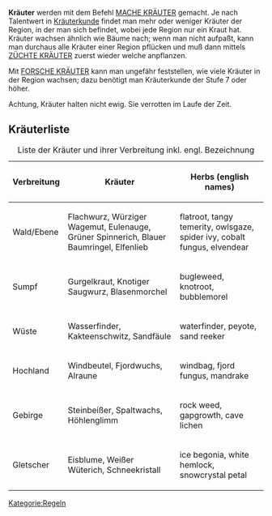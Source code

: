 '''Kräuter''' werden mit dem Befehl [[MACHE|MACHE KRÄUTER]] gemacht. Je nach Talentwert in [[Liste der Talente|Kräuterkunde]] findet man mehr oder weniger Kräuter der Region, in der man sich befindet, wobei jede Region nur ein Kraut hat. Kräuter wachsen ähnlich wie Bäume nach; wenn man nicht aufpaßt, kann man durchaus alle Kräuter einer Region pflücken und muß dann mittels [[ZÜCHTE|ZÜCHTE KRÄUTER]] zuerst wieder welche anpflanzen.

Mit [[FORSCHE|FORSCHE KRÄUTER]] kann man ungefähr feststellen, wie viele Kräuter in der Region wachsen; dazu benötigt man Kräuterkunde der Stufe 7 oder höher.

Achtung, Kräuter halten nicht ewig. Sie verrotten im Laufe der Zeit.

== Kräuterliste ==

{| border="0" cellspacing="1" align="center"
|+ Liste der Kräuter und ihrer Verbreitung inkl. engl. Bezeichnung
|- style="background-color:#aaaaaa"
! Verbreitung !! Kräuter  	!! Herbs (english names)
|- style="text-align:left;background-color:#eeeeee"
| Wald/Ebene || Flachwurz, Würziger Wagemut, Eulenauge, Grüner Spinnerich, Blauer Baumringel, Elfenlieb || flatroot, tangy temerity, owlsgaze, spider ivy, cobalt fungus, elvendear
|- style="background-color:#cccccc"
| Sumpf || Gurgelkraut, Knotiger Saugwurz, Blasenmorchel 	|| bugleweed, knotroot, bubblemorel
|- style="background-color:#eeeeee"
| Wüste || Wasserfinder, Kakteenschwitz, Sandfäule 	|| waterfinder, peyote, sand reeker
|- style="background-color:#cccccc"
| Hochland || Windbeutel, Fjordwuchs, Alraune 	|| windbag, fjord fungus, mandrake
|- style="background-color:#eeeeee"
| Gebirge || Steinbeißer, Spaltwachs, Höhlenglimm 	|| rock weed, gapgrowth, cave lichen
|- style="background-color:#cccccc"
| Gletscher || Eisblume, Weißer Wüterich, Schneekristall 	|| ice begonia, white hemlock, snowcrystal petal
|}

[[Kategorie:Regeln]]